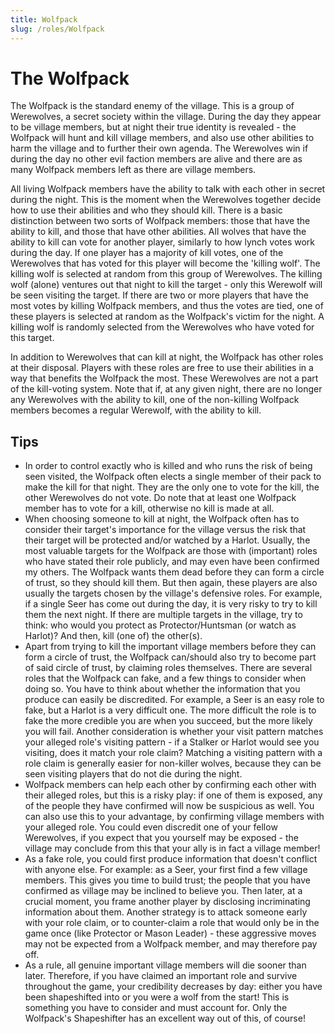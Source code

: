 ```yaml
---
title: Wolfpack
slug: /roles/Wolfpack
---
```


# The Wolfpack

The Wolfpack is the standard enemy of the village. This is a group of Werewolves, a secret society within the village. During the day they appear to be village members, but at night their true identity is revealed - the Wolfpack will hunt and kill village members, and also use other abilities to harm the village and to further their own agenda. The Werewolves win if during the day no other evil faction members are alive and there are as many Wolfpack members left as there are village members.

All living Wolfpack members have the ability to talk with each other in secret during the night. This is the moment when the Werewolves together decide how to use their abilities and who they should kill. There is a basic distinction between two sorts of Wolfpack members: those that have the ability to kill, and those that have other abilities. All wolves that have the ability to kill can vote for another player, similarly to how lynch votes work during the day. If one player has a majority of kill votes, one of the Werewolves that has voted for this player will become the 'killing wolf'. The killing wolf is selected at random from this group of Werewolves. The killing wolf (alone) ventures out that night to kill the target - only this Werewolf will be seen visiting the target. If there are two or more players that have the most votes by killing Wolfpack members, and thus the votes are tied, one of these players is selected at random as the Wolfpack's victim for the night. A killing wolf is randomly selected from the Werewolves who have voted for this target.

In addition to Werewolves that can kill at night, the Wolfpack has other roles at their disposal. Players with these roles are free to use their abilities in a way that benefits the Wolfpack the most. These Werewolves are not a part of the kill-voting system. Note that if, at any given night, there are no longer any Werewolves with the ability to kill, one of the non-killing Wolfpack members becomes a regular Werewolf, with the ability to kill.

## Tips

- In order to control exactly who is killed and who runs the risk of being seen visited, the Wolfpack often elects a single member of their pack to make the kill for that night. They are the only one to vote for the kill, the other Werewolves do not vote. Do note that at least one Wolfpack member has to vote for a kill, otherwise no kill is made at all.
- When choosing someone to kill at night, the Wolfpack often has to consider their target's importance for the village versus the risk that their target will be protected and/or watched by a Harlot. Usually, the most valuable targets for the Wolfpack are those with (important) roles who have stated their role publicly, and may even have been confirmed my others. The Wolfpack wants them dead before they can form a circle of trust, so they should kill them. But then again, these players are also usually the targets chosen by the village's defensive roles. For example, if a single Seer has come out during the day, it is very risky to try to kill them the next night. If there are multiple targets in the village, try to think: who would you protect as Protector/Huntsman (or watch as Harlot)? And then, kill (one of) the other(s).
- Apart from trying to kill the important village members before they can form a circle of trust, the Wolfpack can/should also try to become part of said circle of trust, by claiming roles themselves. There are several roles that the Wolfpack can fake, and a few things to consider when doing so. You have to think about whether the information that you produce can easily be discredited. For example, a Seer is an easy role to fake, but a Harlot is a very difficult one. The more difficult the role is to fake the more credible you are when you succeed, but the more likely you will fail. Another consideration is whether your visit pattern matches your alleged role's visiting pattern - if a Stalker or Harlot would see you visiting, does it match your role claim? Matching a visiting pattern with a role claim is generally easier for non-killer wolves, because they can be seen visiting players that do not die during the night.
- Wolfpack members can help each other by confirming each other with their alleged roles, but this is a risky play: if one of them is exposed, any of the people they have confirmed will now be suspicious as well. You can also use this to your advantage, by confirming village members with your alleged role. You could even discredit one of your fellow Werewolves, if you expect that you yourself may be exposed - the village may conclude from this that your ally is in fact a village member!
- As a fake role, you could first produce information that doesn't conflict with anyone else. For example: as a Seer, your first find a few village members. This gives you time to build trust; the people that you have confirmed as village may be inclined to believe you. Then later, at a crucial moment, you frame another player by disclosing incriminating information about them. Another strategy is to attack someone early with your role claim, or to counter-claim a role that would only be in the game once (like Protector or Mason Leader) - these aggressive moves may not be expected from a Wolfpack member, and may therefore pay off.
- As a rule, all genuine important village members will die sooner than later. Therefore, if you have claimed an important role and survive throughout the game, your credibility decreases by day: either you have been shapeshifted into or you were a wolf from the start! This is something you have to consider and must account for. Only the Wolfpack's Shapeshifter has an excellent way out of this, of course!
